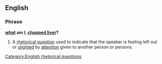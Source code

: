 ==English==

===Phrase===
'''[[what]] am I, [[chopped liver]]?'''

# A [[rhetorical question]] used to indicate that the speaker is feeling left out or [[slighted]] by [[attention]] given to another person or persons.

[[Category:English rhetorical questions]]